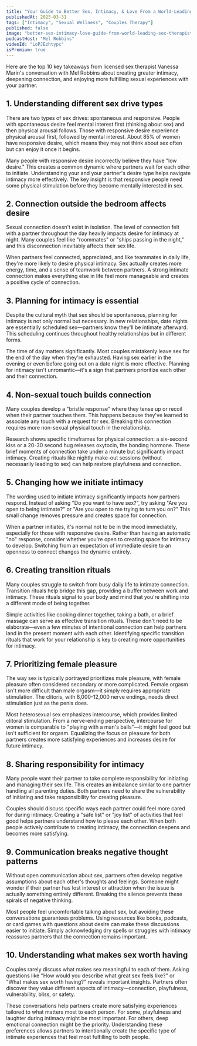 ```yaml
---
title: "Your Guide to Better Sex, Intimacy, & Love From a World-Leading Sex Therapist"
publishedAt: 2025-03-31
tags: ["Intimacy", "Sexual Wellness", "Couples Therapy"]
published: false
image: "better-sex-intimacy-love-guide-from-world-leading-sex-therapist.jpg"
podcastHost: "Mel Robbins"
videoId: "LoPJEzhtypc"
isPremium: true
---
```



<PodcastSummaryPageLayout frontmatter={frontmatter}>

Here are the top 10 key takeaways from licensed sex therapist Vanessa Marin's conversation with Mel Robbins about creating greater intimacy, deepening connection, and enjoying more fulfilling sexual experiences with your partner.

## 1. Understanding different sex drive types

There are two types of sex drives: spontaneous and responsive. People with spontaneous desire feel mental interest first (thinking about sex) and then physical arousal follows. Those with responsive desire experience physical arousal first, followed by mental interest. About 85% of women have responsive desire, which means they may not think about sex often but can enjoy it once it begins.

Many people with responsive desire incorrectly believe they have "low desire." This creates a common dynamic where partners wait for each other to initiate. Understanding your and your partner's desire type helps navigate intimacy more effectively. The key insight is that responsive people need some physical stimulation before they become mentally interested in sex.

## 2. Connection outside the bedroom affects desire

Sexual connection doesn't exist in isolation. The level of connection felt with a partner throughout the day heavily impacts desire for intimacy at night. Many couples feel like "roommates" or "ships passing in the night," and this disconnection inevitably affects their sex life.

When partners feel connected, appreciated, and like teammates in daily life, they're more likely to desire physical intimacy. Sex actually creates more energy, time, and a sense of teamwork between partners. A strong intimate connection makes everything else in life feel more manageable and creates a positive cycle of connection.

## 3. Planning for intimacy is essential

Despite the cultural myth that sex should be spontaneous, planning for intimacy is not only normal but necessary. In new relationships, date nights are essentially scheduled sex—partners know they'll be intimate afterward. This scheduling continues throughout healthy relationships but in different forms.

The time of day matters significantly. Most couples mistakenly leave sex for the end of the day when they're exhausted. Having sex earlier in the evening or even before going out on a date night is more effective. Planning for intimacy isn't unromantic—it's a sign that partners prioritize each other and their connection.

## 4. Non-sexual touch builds connection

Many couples develop a "bristle response" where they tense up or recoil when their partner touches them. This happens because they've learned to associate any touch with a request for sex. Breaking this connection requires more non-sexual physical touch in the relationship.

Research shows specific timeframes for physical connection: a six-second kiss or a 20-30 second hug releases oxytocin, the bonding hormone. These brief moments of connection take under a minute but significantly impact intimacy. Creating rituals like nightly make-out sessions (without necessarily leading to sex) can help restore playfulness and connection.

## 5. Changing how we initiate intimacy

The wording used to initiate intimacy significantly impacts how partners respond. Instead of asking "Do you want to have sex?", try asking "Are you open to being intimate?" or "Are you open to me trying to turn you on?" This small change removes pressure and creates space for connection.

When a partner initiates, it's normal not to be in the mood immediately, especially for those with responsive desire. Rather than having an automatic "no" response, consider whether you're open to creating space for intimacy to develop. Switching from an expectation of immediate desire to an openness to connect changes the dynamic entirely.

## 6. Creating transition rituals

Many couples struggle to switch from busy daily life to intimate connection. Transition rituals help bridge this gap, providing a buffer between work and intimacy. These rituals signal to your body and mind that you're shifting into a different mode of being together.

Simple activities like cooking dinner together, taking a bath, or a brief massage can serve as effective transition rituals. These don't need to be elaborate—even a few minutes of intentional connection can help partners land in the present moment with each other. Identifying specific transition rituals that work for your relationship is key to creating more opportunities for intimacy.

## 7. Prioritizing female pleasure

The way sex is typically portrayed prioritizes male pleasure, with female pleasure often considered secondary or more complicated. Female orgasm isn't more difficult than male orgasm—it simply requires appropriate stimulation. The clitoris, with 8,000-12,000 nerve endings, needs direct stimulation just as the penis does.

Most heterosexual sex emphasizes intercourse, which provides limited clitoral stimulation. From a nerve-ending perspective, intercourse for women is comparable to "playing with a man's balls"—it might feel good but isn't sufficient for orgasm. Equalizing the focus on pleasure for both partners creates more satisfying experiences and increases desire for future intimacy.

## 8. Sharing responsibility for intimacy

Many people want their partner to take complete responsibility for initiating and managing their sex life. This creates an imbalance similar to one partner handling all parenting duties. Both partners need to share the vulnerability of initiating and take responsibility for creating pleasure.

Couples should discuss specific ways each partner could feel more cared for during intimacy. Creating a "safe list" or "joy list" of activities that feel good helps partners understand how to please each other. When both people actively contribute to creating intimacy, the connection deepens and becomes more satisfying.

## 9. Communication breaks negative thought patterns

Without open communication about sex, partners often develop negative assumptions about each other's thoughts and feelings. Someone might wonder if their partner has lost interest or attraction when the issue is actually something entirely different. Breaking the silence prevents these spirals of negative thinking.

Most people feel uncomfortable talking about sex, but avoiding these conversations guarantees problems. Using resources like books, podcasts, or card games with questions about desire can make these discussions easier to initiate. Simply acknowledging dry spells or struggles with intimacy reassures partners that the connection remains important.

## 10. Understanding what makes sex worth having

Couples rarely discuss what makes sex meaningful to each of them. Asking questions like "How would you describe what great sex feels like?" or "What makes sex worth having?" reveals important insights. Partners often discover they value different aspects of intimacy—connection, playfulness, vulnerability, bliss, or safety.

These conversations help partners create more satisfying experiences tailored to what matters most to each person. For some, playfulness and laughter during intimacy might be most important. For others, deep emotional connection might be the priority. Understanding these preferences allows partners to intentionally create the specific type of intimate experiences that feel most fulfilling to both people.

</PodcastSummaryPageLayout>
